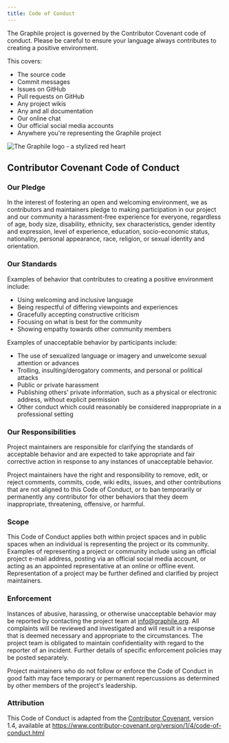 ```yaml
---
title: Code of Conduct
---
```



The Graphile project is governed by the Contributor Covenant code of conduct.
Please be careful to ensure your language always contributes to creating a
positive environment.

This covers:

- The source code
- Commit messages
- Issues on GitHub
- Pull requests on GitHub
- Any project wikis
- Any and all documentation
- Our online chat
- Our official social media accounts
- Anywhere you're representing the Graphile project

<div className={styles.graphileHeart}>

![The Graphile logo - a stylized red heart](@site/static/img/graphile.optimized.centered.svg)

</div>

## Contributor Covenant Code of Conduct

### Our Pledge

In the interest of fostering an open and welcoming environment, we as
contributors and maintainers pledge to making participation in our project and
our community a harassment-free experience for everyone, regardless of age, body
size, disability, ethnicity, sex characteristics, gender identity and
expression, level of experience, education, socio-economic status, nationality,
personal appearance, race, religion, or sexual identity and orientation.

### Our Standards

Examples of behavior that contributes to creating a positive environment
include:

- Using welcoming and inclusive language
- Being respectful of differing viewpoints and experiences
- Gracefully accepting constructive criticism
- Focusing on what is best for the community
- Showing empathy towards other community members

Examples of unacceptable behavior by participants include:

- The use of sexualized language or imagery and unwelcome sexual attention or
  advances
- Trolling, insulting/derogatory comments, and personal or political attacks
- Public or private harassment
- Publishing others' private information, such as a physical or electronic
  address, without explicit permission
- Other conduct which could reasonably be considered inappropriate in a
  professional setting

### Our Responsibilities

Project maintainers are responsible for clarifying the standards of acceptable
behavior and are expected to take appropriate and fair corrective action in
response to any instances of unacceptable behavior.

Project maintainers have the right and responsibility to remove, edit, or reject
comments, commits, code, wiki edits, issues, and other contributions that are
not aligned to this Code of Conduct, or to ban temporarily or permanently any
contributor for other behaviors that they deem inappropriate, threatening,
offensive, or harmful.

### Scope

This Code of Conduct applies both within project spaces and in public spaces
when an individual is representing the project or its community. Examples of
representing a project or community include using an official project e-mail
address, posting via an official social media account, or acting as an appointed
representative at an online or offline event. Representation of a project may be
further defined and clarified by project maintainers.

### Enforcement

Instances of abusive, harassing, or otherwise unacceptable behavior may be
reported by contacting the project team at
[info@graphile.org](mailto:info@graphile.org). All complaints will be reviewed
and investigated and will result in a response that is deemed necessary and
appropriate to the circumstances. The project team is obligated to maintain
confidentiality with regard to the reporter of an incident. Further details of
specific enforcement policies may be posted separately.

Project maintainers who do not follow or enforce the Code of Conduct in good
faith may face temporary or permanent repercussions as determined by other
members of the project's leadership.

### Attribution

This Code of Conduct is adapted from the [Contributor Covenant][homepage],
version 1.4, available at
https://www.contributor-covenant.org/version/1/4/code-of-conduct.html

[homepage]: https://www.contributor-covenant.org
